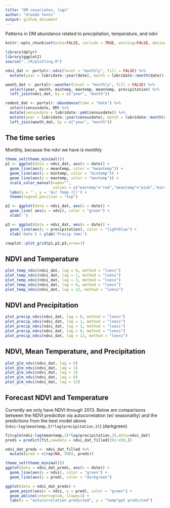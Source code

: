 ```yaml
---
title: "DM covariates, lags"
author: "Glenda Yenni"
output: github_document
---
```

  
  Patterns in DM abundance related to precipitation, temperature, and ndvi


```r
knitr::opts_chunk$set(echo=FALSE, include = TRUE, warning=FALSE, message=FALSE)

library(dplyr)
library(ggplot2)
source("../R/plotting.R")
```

```r
ndvi_dat <- portalr::ndvi(level = "monthly", fill = FALSE) %>%
  mutate(year = lubridate::year(date), month = lubridate::month(date)) 

weath_dat <- portalr::weather(level = "monthly", fill = FALSE) %>%
  select(year, month, mintemp, maxtemp, meantemp, precipitation) %>%
  left_join(ndvi_dat, by = c("year", "month"))

rodent_dat <- portalr::abundance(time = "date") %>%
  select(censusdate, DM) %>%
  mutate(censusdate = lubridate::ymd(censusdate)) %>%
  mutate(year = lubridate::year(censusdate), month = lubridate::month(censusdate)) %>%
  left_join(weath_dat, by = c("year", "month"))

```

## The time series
Monthly, because the ndvi we have is monthly
```r

theme_set(theme_minimal())
p1 <- ggplot(data = ndvi_dat, aes(x = date)) + 
  geom_line(aes(y = meantemp, color = "meantemp")) +
  geom_line(aes(y = mintemp, color = "mintemp")) +
  geom_line(aes(y = maxtemp, color = "maxtemp")) +
  scale_color_manual(name="",
                     values = c("maxtemp"="red","meantemp"="pink","mintemp"="blue")) +
  labs(x = '', y = 'Air Temp (C)') +
  theme(legend.position = "top") 

p2 <- ggplot(data = ndvi_dat, aes(x = date)) + 
  geom_line( aes(y = ndvi), color = "green") +
  xlab('')

p3 <- ggplot(data = ndvi_dat, aes(x = date)) + 
  geom_line(aes(y = precipitation), color = "lightblue") +
  xlab('date') + ylab('Precip (mm)')

cowplot::plot_grid(p1,p2,p3,nrow=3)

```

## NDVI and Temperature
```r

plot_temp_ndvi(ndvi_dat, lag = 0, method = "loess") 
plot_temp_ndvi(ndvi_dat, lag = 1, method = "loess")
plot_temp_ndvi(ndvi_dat, lag = 3, method = "loess")
plot_temp_ndvi(ndvi_dat, lag = 6, method = "loess")
plot_temp_ndvi(ndvi_dat, lag = 12, method = "loess")
```

## NDVI and Precipitation
```r

plot_precip_ndvi(ndvi_dat, lag = 0, method = "loess")
plot_precip_ndvi(ndvi_dat, lag = 1, method = "loess")
plot_precip_ndvi(ndvi_dat, lag = 3, method = "loess")
plot_precip_ndvi(ndvi_dat, lag = 6, method = "loess")
plot_precip_ndvi(ndvi_dat, lag = 12, method = "loess")

```

## NDVI, Mean Temperature, and Precipitation
```r

plot_glm_ndvi(ndvi_dat, lag = 0)
plot_glm_ndvi(ndvi_dat, lag = 1)
plot_glm_ndvi(ndvi_dat, lag = 3)
plot_glm_ndvi(ndvi_dat, lag = 6)
plot_glm_ndvi(ndvi_dat, lag = 12)

```

## Forecast NDVI and Temperature
Currently we only have NDVI through 2013. Below are comparisons between the NDVI prediction via autocorrelation (w/ seasonality) and the predictions from the best model above (`ndvi~lag(meantemp,3)*lag(precipitation,3)`) (darkgreen)
```r

fit=glm(ndvi~lag(meantemp,3)*lag(precipitation,3),data=ndvi_dat)
preds = predict(fit,newdata = ndvi_dat_filled[391:459,])

ndvi_dat_preds <- ndvi_dat_filled %>%
  mutate(pred = c(rep(NA, 390), preds))

theme_set(theme_minimal())
ggplot(data = ndvi_dat_preds, aes(x = date)) + 
  geom_line(aes(y = ndvi), color = "green") +
  geom_line(aes(y = pred), color = "darkgreen") 

ggplot(data = ndvi_dat_preds) + 
  geom_point(aes(x = ndvi, y = pred), color = "green") +
  geom_abline(intercept=0, slope=1) +
  labs(x = "autocorrelation predicted", y = "temp*ppt predicted")

```
